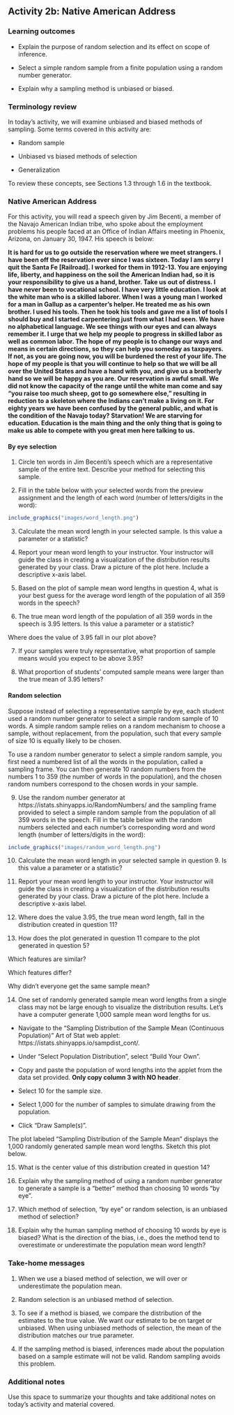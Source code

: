 ## Activity 2b: Native American Address

\setstretch{1}

### Learning outcomes

* Explain the purpose of random selection and its effect on scope of inference.

* Select a simple random sample from a finite population using a random number generator. 

* Explain why a sampling method is unbiased or biased.

### Terminology review

In today's activity, we will examine unbiased and biased methods of sampling. Some terms covered in this activity are:


* Random sample

* Unbiased vs biased methods of selection

* Generalization


To review these concepts, see Sections 1.3 through 1.6 in the textbook.  

### Native American Address

For this activity, you will read a speech given by Jim Becenti, a member of the Navajo American Indian tribe, who spoke about the employment problems his people faced at an Office of Indian Affairs meeting in Phoenix, Arizona, on January 30, 1947. His speech is below:

**It is hard for us to go outside the reservation where we meet strangers. I have been off the reservation ever since I was sixteen. Today I am sorry I quit the Santa Fe [Railroad]. I worked for them in 1912-13. You are enjoying life, liberty, and happiness on the soil the American Indian had, so it is your responsibility to give us a hand, brother. Take us out of distress. I have never been to vocational school. I have very little education. I look at the white man who is a skilled laborer. When I was a young man I worked for a man in Gallup as a carpenter’s helper. He treated me as his own brother. I used his tools. Then he took his tools and gave me a list of tools I should buy and I started carpentering just from what I had seen. We have no alphabetical language. We see things with our eyes and can always remember it. I urge that we help my people to progress in skilled labor as well as common labor. The hope of my people is to change our ways and means in certain directions, so they can help you someday as taxpayers. If not, as you are going now, you will be burdened the rest of your life. The hope of my people is that you will continue to help so that we will be all over the United States and have a hand with you, and give us a brotherly hand so we will be happy as you are. Our reservation is awful small. We did not know the capacity of the range until the white man come and say “you raise too much sheep, got to go somewhere else,” resulting in reduction to a skeleton where the Indians can’t make a living on it. For eighty years we have been confused by the general public, and what is the condition of the Navajo today? Starvation! We are starving for education. Education is the main thing and the only thing that is going to make us able to compete with you great men here talking to us.**

#### By eye selection {-}

1. Circle ten words in Jim Becenti's speech which are a representative sample of the entire text.  Describe your method for selecting this sample.

\vspace{0.5in}

2. Fill in the table below with your selected words from the preview assignment and the length of each word (number of letters/digits in the word):
\vspace{1mm}

```r
include_graphics("images/word_length.png")
```

3.  Calculate the mean word length in your selected sample.  Is this value a parameter or a statistic?   
\vspace{0.3in}

4.  Report your mean word length to your instructor.  Your instructor will guide the class in creating a visualization of the distribution results generated by your class. Draw a picture of the plot here. Include a descriptive x-axis label.
\vspace{1.5in}

5. Based on the plot of sample mean word lengths in question 4, what is your best guess for the average word length of the population of all 359 words in the speech? 
\vspace{0.3in}

\newpage

6. The true mean word length of the population of all 359 words in the speech is 3.95 letters. Is this value a parameter or a statistic?   
\vspace{0.2in}

\rgi Where does the value of 3.95 fall in our plot above?
\vspace{0.3in}

7. If your samples were truly representative, what proportion of sample means would you expect to be above 3.95?
\vspace{0.5in}

8.  What proportion of students’ computed sample means were larger than the true mean of 3.95 letters? 
\vspace{0.5in}

#### Random selection {-}

Suppose instead of selecting a representative sample by eye, each student used a random number generator to select a simple random sample of 10 words. A simple random sample relies on a random mechanism to choose a sample, without replacement, from the population, such that every sample of size 10 is equally likely to be chosen.

To use a random number generator to select a simple random sample, you first need a numbered list of all the words in the population, called a sampling frame. You can then generate 10 random numbers from the numbers 1 to 359 (the number of words in the population), and the chosen random numbers correspond to the chosen words in your sample.

9. Use the random number generator at https://istats.shinyapps.io/RandomNumbers/ and the sampling frame provided to select a simple random sample from the population of all 359 words in the speech. Fill in the table below with the random numbers selected and each number’s corresponding word and word length (number of letters/digits in the word):

```r
include_graphics("images/random_word_length.png")
```

10. Calculate the mean word length in your selected sample in question 9. Is this value a parameter or a statistic?
\vspace{0.3in}

11. Report your mean word length to your instructor.  Your instructor will guide the class in creating a visualization of the distribution results generated by your class. Draw a picture of the plot here. Include a descriptive x-axis label.
\vspace{1.5in}

12.  Where does the value 3.95, the true mean word length, fall in the distribution created in question 11?
\vspace{0.3in}

13. How does the plot generated in question 11 compare to the plot generated in question 5? 

\rgi Which features are similar?  
\vspace{0.4in}

\rgi Which features differ? 

\vspace{0.4in}

\rgi Why didn’t everyone get the same sample mean?
\vspace{0.4in}
\newpage

14. One set of randomly generated sample mean word lengths from a single class may not be large enough to visualize the distribution results. Let’s have a computer generate 1,000 sample mean word lengths for us.

*  Navigate to the “Sampling Distribution of the Sample Mean (Continuous Population)” Art of Stat web applet: https://istats.shinyapps.io/sampdist_cont/.

*  Under “Select Population Distribution”, select “Build Your Own”.

*  Copy and paste the population of word lengths into the applet from the data set provided.  **Only copy column 3 with NO header**. 

*  Select 10 for the sample size.

*  Select 1,000 for the number of samples to simulate drawing from the population.

*  Click “Draw Sample(s)”.

The plot labeled “Sampling Distribution of the Sample Mean” displays the 1,000 randomly generated sample mean word lengths. Sketch this plot below.
\vspace{1.5in}

15. What is the center value of this distribution created in question 14?
\vspace{0.3in}

16. Explain why the sampling method of using a random number generator to generate a sample is a "better" method than choosing 10 words “by eye”.
\vspace{0.8in}

17.  Which method of selection, "by eye" or random selection, is an unbiased method of selection?
\vspace{0.5in}

18. Explain why the human sampling method of choosing 10 words by eye is biased? What is the direction of the bias, i.e., does the method tend to overestimate or underestimate the population mean word length?
\vspace{0.8in}

### Take-home messages

1.	When we use a biased method of selection, we will over or underestimate the population mean.

2.	Random selection is an unbiased method of selection.

3. To see if a method is biased, we compare the distribution of the estimates
to the true value. We want our estimate to be on target or unbiased.  When using unbiased methods of selection, the mean of the distribution matches our true parameter.

4. If the sampling method is biased, inferences made about the population based on a sample estimate will not be valid. Random sampling avoids this problem.


### Additional notes

Use this space to summarize your thoughts and take additional notes on today's activity and material covered.

\newpage




